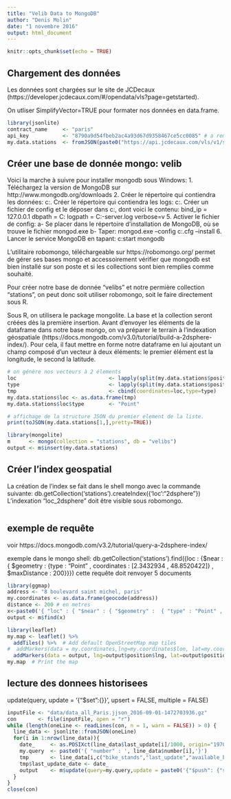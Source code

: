 ```yaml
---
title: "Velib Data to MongoDB"
author: "Denis Molin"
date: "1 novembre 2016"
output: html_document
---
```


```r
knitr::opts_chunk$set(echo = TRUE)
```

## Chargement des données

Les données sont chargées sur le site de JCDecaux (https://developer.jcdecaux.com/#/opendata/vls?page=getstarted).

On utliser SimplifyVector=TRUE pour formater nos données en data.frame.

```r
library(jsonlite)
contract_name     <- "paris"
api_key           <- "8790a9d54fbeb2ac4a93d67d9358467ce5cc0085" # a remplacer par votre clé
my.data.stations  <- fromJSON(paste0("https://api.jcdecaux.com/vls/v1/stations?contract=",contract_name,"&apiKey=",api_key),simplifyVector = TRUE)

```

## Créer une base de donnée mongo: velib 

Voici la marche à suivre pour installer mongodb sous Windows:
1. Téléchargez la version de MongoDB sur http://www.mongodb.org/downloads
2. Créer le répertoire qui contiendra les données: c:\data\db
3. Créer le répertoire qui contiendra les logs: c:\data\logs
4. Créer un fichier de config et le déposer dans c:\data, dont voici le contenu:
  bind_ip = 127.0.0.1
  dbpath = C:\data\db
  logpath = C:\data\logs\mongo-server.log
  verbose=v
5. Activer le fichier de config:
	a- Se placer dans le répertoire d'installation de MongoDB, où se trouve le fichier mongod.exe
	b- Taper: 
	mongod.exe --config c:\data\mongo.cfg --install
6. Lancer le service MongoDB en tapant: c:\Windows\System32\net start mongodb

L'utilitaire robomongo, téléchargeable sur https://robomongo.org/ permet de gérer ses bases mongo et  accessoirement vérifier que mongodb est bien installé sur son poste et si les collections sont bien remplies comme souhaité. 

Pour créer notre base de donnée "velibs" et notre permière collection "stations", on peut donc soit utiliser robomongo, soit le faire directement sous R.

Sous R, on utilisera le package mongolite. La base et la collection seront créées dès la première insertion.
Avant d'envoyer les éléments de la dataframe dans notre base mongo, on va préparer le terrain à l'indexation géospatiale (https://docs.mongodb.com/v3.0/tutorial/build-a-2dsphere-index/). Pour cela, il faut mettre en forme notre dataframe en lui ajoutant un champ composé d'un vecteur à deux éléments: le premier élément est la longitude, le second la latitude.

```r

# on génère nos vecteurs à 2 élements
loc                              <- lapply(split(my.data.stations$position,1:nrow(my.data.stations)),function(x) c(x$lng,x$lat))
type                             <- lapply(split(my.data.stations$position,1:nrow(my.data.stations)),function(x) "Points")
tmp                              <- cbind(coordinates=loc,type=type)
my.data.stations$loc <- as.data.frame(tmp)
my.data.stations$loc$type        <- "Point"

# affichage de la structure JSON du premier element de la liste.
print(toJSON(my.data.stations[1,],pretty=TRUE))

library(mongolite)
m      <- mongo(collection = "stations", db = "velibs")
output <- m$insert(my.data.stations)
```


## Créer l'index geospatial

La création de l'index se fait dans le shell mongo avec la commande suivante:  db.getCollection('stations').createIndex({'loc':"2dsphere"})
L'indexation "loc_2dsphere" doit être visible sous robomongo.

```r

```

## exemple de requête

voir https://docs.mongodb.com/v3.2/tutorial/query-a-2dsphere-index/

exemple dans le mongo shell:
db.getCollection('stations').find({loc : {$near : { $geometry : {type : "Point" , coordinates : [2.3432934 , 48.8520422]} , $maxDistance : 200}}})
cette requête doit renvoyer 5 documents

```r
library(ggmap)
address <- "8 boulevard saint michel, paris"
my.coordinates <- as.data.frame(geocode(address))
distance <- 200 # en metres
x<-paste0('{ "loc" : { "$near" : { "$geometry" :  { "type" : "Point" , "coordinates" : [ ',my.coordinates$lon, ' , ', my.coordinates$lat,'] } ,  "$maxDistance" : ',distance,'}}}')
output <- m$find(x)

library(leaflet)
my.map <- leaflet() %>%
  addTiles() %>%  # Add default OpenStreetMap map tiles
#  addMarkers(data = my.coordinates,lng=my.coordinates$lon, lat=my.coordinates$lat)
  addMarkers(data = output, lng=output$position$lng, lat=output$position$lat)
my.map  # Print the map

```

## lecture des donnees historisees
update(query, update = '{"$set":{}}', upsert = FALSE, multiple = FALSE)


```r
inputFile <- "data/data_all_Paris.jjson_2016-09-01-1472703936.gz"
con       <- file(inputFile, open = "r")
while (length(oneLine <- readLines(con, n = 1, warn = FALSE)) > 0) {
  line_data <- jsonlite::fromJSON(oneLine)
  for(i in 1:nrow(line_data)){
    date_     <- as.POSIXct(line_data$last_update[i]/1000, origin="1970-01-01", tz="GMT")
    my.query  <- paste0('{ "number" : ', line_data$number[i],'}')
    tmp       <- line_data[i,c("bike_stands","last_update","available_bike_stands","available_bikes","status","download_date")]
    tmp$last_update_date <- date_
    output    <- m$update(query=my.query,update = paste0('{"$push": {"serie" :{ "last_update_date" : "',date_,'" ,"bike_stands" : ',tmp$bike_stands,', "last_update" : ',tmp$last_update,', "available_bike_stands" : ',tmp$available_bike_stands,', "available_bikes" : ',tmp$available_bikes,', "status" : "',tmp$status,'", "download_date" : ',tmp$download_date,'}}}'),upsert = TRUE)
  }
}
close(con)


```

